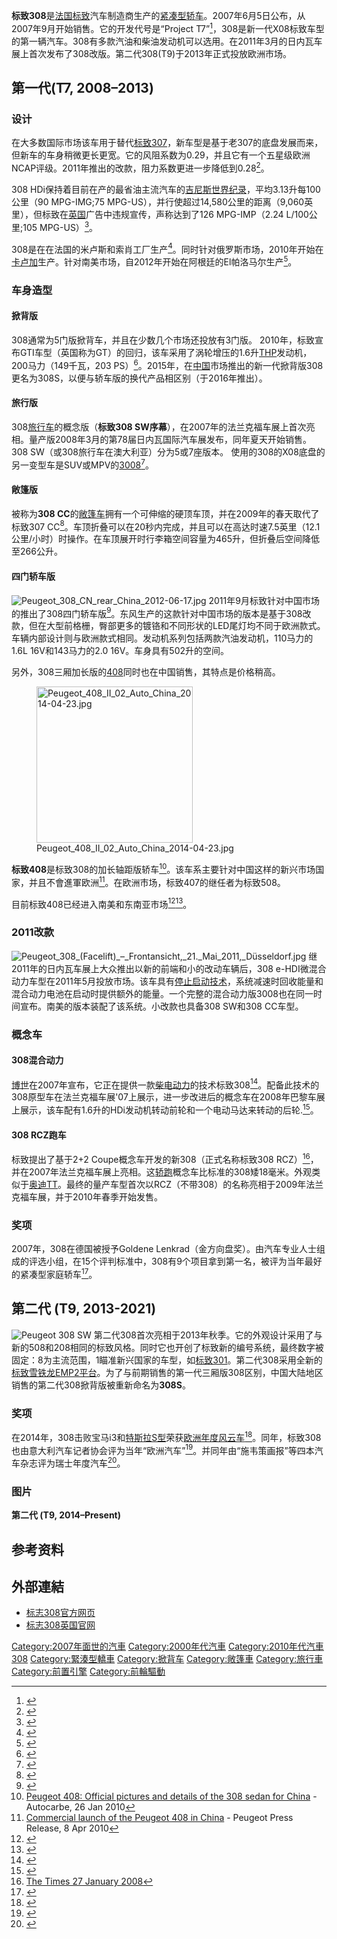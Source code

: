 {{Infobox automobile
| name  =標緻308
| image = File:2014 Peugeot 308 (T9) Allure Touring station wagon (2015-07-03) 01.jpg
| caption = 第二代标致308 SW
| manufacturer = [[标致|标致]]
| production = 2007年至今
| class = [[緊湊型轎車|緊湊型轎車]]
| body_style = 3門 [[掀背車|掀背車]]<br />5門 掀背車<br />5門 [[旅行車|旅行車]]
| predecessor = [[标致307|标致307]]
| successor =
}}
'''标致308'''是[[法国|法国]][[标致|标致]]汽车制造商生产的[[紧凑型轿车|紧凑型轿车]]。2007年6月5日公布，从2007年9月开始销售。它的开发代号是“Project T7”<ref>{{cite web |url=http://www.peugeot.com/en/design/peugeot-style/interior.aspx |title=308: dynamic, stylish contours and materials |publisher=Peugeot |accessdate=2011-05-05 |archive-date=2012-03-18 |archive-url=https://web.archive.org/web/20120318020748/http://www.peugeot.com/en/design/peugeot-style/interior.aspx |dead-url=no }}</ref>，308是新一代X08标致车型的第一辆汽车。308有多款汽油和柴油发动机可以选用。在2011年3月的日内瓦车展上首次发布了308改版。第二代308(T9)于2013年正式投放欧洲市场。

== 第一代(T7, 2008–2013) ==
{{Infobox automobile
| name = 标致308 (T7)
| image = File:Peugeot 308 Bad Freienwalde (Oder) (DerHexer).jpg
| caption =
| manufacturer = [[标致|标致]]
| production = 2007–2013
| assembly = {{flag|France}}[[米盧斯|米盧斯]]<br/>{{flag|France}}[[索紹_(杜省)|索紹]]<br/>{{flag|Argentina}}[[埃爾帕洛馬|埃爾帕洛馬]]<br/>{{flag|China}}[[武漢|武漢]] ([[神龍汽車|DPCA]])<br/>{{flag|Indonesia}}[[雅加達|雅加達]] (Gaya Motor)<br/>{{flag|Malaysia}}[[莪侖|莪侖]]<br/>{{flag|Russia}}[[卡盧加|卡盧加]]<ref name="autoblog.it">{{cite web|url=http://www.autoblog.it/post/26610/peugeot-citroen-mitsubishi-parte-la-produzione-nella-nuova-fabbrica-in-russia|title=Peugeot-Citroën-Mitsubishi: parte la produzione nella nuova fabbrica in Russia|accessdate=2010-11-11|work=autoblog.it|language=it|archive-date=2018-07-12|archive-url=https://web.archive.org/web/20180712155535/http://www.autoblog.it/post/26610/peugeot-citroen-mitsubishi-parte-la-produzione-nella-nuova-fabbrica-in-russia|dead-url=no}}</ref>
| predecessor =
| body_style = 3門 [[掀背車|掀背車]]<br/>4門 [[轎車|轎車]]<br/>5門 [[掀背車|掀背車]]<br/>5門 [[旅行車|旅行車]]<br/>2門 [[轎跑車|轎跑車]]
| layout = [[前置前驅|前置前驅]]
| platform = [[標緻雪鐵龍PF2平台|標緻雪鐵龍PF2平台]]
| engine = 1.4 L [[王子引擎|王子]] [[Straight-4|I4]] ([[汽油引擎|汽油版]])<br/>1.6 L [[王子引擎|王子]] [[Straight-4|I4]] ([[汽油引擎|汽油版]])<br/>1.6 L [[王子引擎|王子]] ''[[渦輪引擎|渦輪]]'' [[Straight-4|I4]] ([[汽油引擎|汽油版]])<br/>1.6 L [[Ford_DLD_engine|''DV6ATED4'']] [[Straight-4|I4]] ([[Diesel_engine|柴油版]])<br/>1.6 L [[Ford_DLD_engine|''DV6TED4'']] [[Straight-4|I4]] ([[Diesel_engine|柴油版]])<br/>2.0 L [[PSA_EW/DW_engine|''DW10B'']] [[Straight-4|I4]] ([[Diesel_engine|柴油版]])
| transmission = 5速 [[手排|手排]]<br/>6速 [[手排|手排]]<br/>6速 [[自排|自排]]<br/>6速 [[半自動變速器|半自排]]
| wheelbase = {{convert|2610|mm|in|1|abbr=on}}<ref name="autocar.co.uk">{{cite web|url=http://www.autocar.co.uk/CarReviews/RoadTestsData/Peugeot-308-1.6-VTi-120-Sport/228622/|title=Peugeot 308|accessdate=2007-11-17|work=autocar.co.uk|archive-date=2012-02-12|archive-url=https://web.archive.org/web/20120212233829/http://www.autocar.co.uk/CarReviews/RoadTestsData/Peugeot-308-1.6-VTi-120-Sport/228622/|dead-url=no}}</ref>
| length = {{convert|4276|mm|in|1|abbr=on}}
| width = {{convert|1815|mm|in|1|abbr=on}}
| height = {{convert|1498|mm|in|1|abbr=on}}
| weight =
| related = [[标致307|标致307]]<br/>[[标致408|标致408]]<br/>[[标致3008|标致3008]]<br/>[[标致5008|标致5008]]<br/>[[标致RCZ|标致RCZ]]<br/>[[标致Partner|标致Partner]]<br/>[[雪鐵龍C4|雪鐵龍C4]]<br/>[[雪鐵龍Berlingo|雪鐵龍Berlingo]]
| designer = Stéphan Peureux
}}
=== 设计 ===
在大多数国际市场该车用于替代[[标致307|标致307]]，新车型是基于老307的底盘发展而来，但新车的车身稍微更长更宽。它的风阻系数为0.29，并且它有一个五星级欧洲NCAP评级。2011年推出的改款，阻力系数更进一步降低到0.28<ref>{{cite web |url=http://www.peugeot.com/media/1102549/geneve_1103infopresse_en.pdf |title=Peugeot press release March 2011 |format=PDF |date= |accessdate=2011-03-13 |archive-date=2011-07-15 |archive-url=https://web.archive.org/web/20110715071830/http://www.peugeot.com/media/1102549/geneve_1103infopresse_en.pdf |dead-url=yes }}</ref>。

308 HDi保持着目前在产的最省油主流汽车的[[吉尼斯世界纪录大全|吉尼斯世界纪录]]，平均3.13升每100公里（90 MPG-IMG;75 MPG-US），并行使超过14,580公里的距离（9,060英里），但标致在[[英国|英国]]广告中违规宣传，声称达到了126 MPG-IMP（2.24 L/100公里;105 MPG-US）<ref>{{cite news |author=Mark Sweney |url=http://www.guardian.co.uk/media/2009/oct/07/peugeot-fuel-efficiency-ad-banned |title=The Guardian 7 October 2009 |publisher=Guardian |date=2009-10-07 |accessdate=2011-03-13 |location=London |archive-date=2009-11-15 |archive-url=https://web.archive.org/web/20091115184829/http://www.guardian.co.uk/media/2009/oct/07/peugeot-fuel-efficiency-ad-banned |dead-url=no }}</ref>。

308是在在法国的米卢斯和索肖工厂生产<ref>{{cite web|url=http://www.psa-peugeot-citroen.com/en/psa_group/fiche_nom_b5.php?id=104 |title=PSA Press Release |publisher=Psa-peugeot-citroen.com |date= |accessdate=2011-03-13 |deadurl=yes |archiveurl=https://web.archive.org/web/20110628234201/http://www.psa-peugeot-citroen.com/en/psa_group/fiche_nom_b5.php?id=104 |archivedate=2011-06-28 }}</ref>。同时针对俄罗斯市场，2010年开始在[[卡卢加|卡卢加]]生产。针对南美市场，自2012年开始在阿根廷的El帕洛马尔生产<ref>{{cite web |url=http://en.rian.ru/russia/20100326/158321508.html |title=RIA Novosti 26 March 2010 |publisher=En.rian.ru |date=2010-03-26 |accessdate=2011-03-13 |archive-date=2012-10-21 |archive-url=https://web.archive.org/web/20121021083816/http://en.rian.ru/russia/20100326/158321508.html |dead-url=no }}</ref>。

=== 车身造型 ===
==== 掀背版 ====
308通常为5门版掀背车，并且在少数几个市场还投放有3门版。 2010年，标致宣布GTI车型（英国称为GT）的回归，该车采用了涡轮增压的1.6升[[THP|THP]]发动机，200马力（149千瓦，203 PS）<ref>{{cite web |url=http://www.topgear.com/uk/car-news/peugeot-308-gti-2010-05-24 |title=Top Gear 24 May 2010 |publisher=Topgear.com |date=2010-05-24 |accessdate=2011-03-13 |archive-date=2014-03-08 |archive-url=https://web.archive.org/web/20140308031744/http://www.topgear.com/uk/car-news/peugeot-308-gti-2010-05-24 |dead-url=no }}</ref>。2015年，在[[中国|中国]]市场推出的新一代掀背版308更名为308S，以便与轿车版的换代产品相区别（于2016年推出）。

==== 旅行版 ==== 
308[[旅行车|旅行车]]的概念版（'''标致308 SW序幕'''），在2007年的法兰克福车展上首次亮相。量产版2008年3月的第78届日内瓦国际汽车展发布，同年夏天开始销售。 308 SW（或308旅行车在澳大利亚）分为5或7座版本。 
使用的308的X08底盘的另一变型车是SUV或MPV的[[标致3008|3008]]<ref>{{cite web |author=June 11, 2010 at 12:29pm |url=http://www.iol.co.za/motoring/road-tests/big-bold-peugeot-3008-a-family-favourite-1.835193 |title=Independent Online (South Africa) 11 March 2011 |publisher=Iol.co.za |date=2010-06-11 |accessdate=2011-03-13 |archive-date=2015-09-24 |archive-url=https://web.archive.org/web/20150924065547/http://www.iol.co.za/motoring/road-tests/big-bold-peugeot-3008-a-family-favourite-1.835193 |dead-url=no }}</ref>。

==== 敞篷版 ==== 
被称为'''308 CC'''的[[敞篷车|敞篷车]]拥有一个可伸缩的硬顶车顶，并在2009年的春天取代了标致307 CC<ref>{{cite web |url=http://www.autoexpress.co.uk/carreviews/firstdrives/234163/peugeot_308cc.html |title=Auto Express February 2009 |publisher=Autoexpress.co.uk |date=2009-02-18 |accessdate=2011-03-13 |archive-date=2012-03-11 |archive-url=https://web.archive.org/web/20120311225824/http://www.autoexpress.co.uk/carreviews/firstdrives/234163/peugeot_308cc.html |dead-url=no }}</ref>。车顶折叠可以在20秒内完成，并且可以在高达时速7.5英里（12.1公里/小时）时操作。在车顶展开时行李箱空间容量为465升，但折叠后空间降低至266公升。 

==== 四门轿车版 ==== 
{{main|标致408}}
[[File:Peugeot_308_CN_rear_China_2012-06-17.jpg|thumb]]
2011年9月标致针对中国市场的推出了308四门轿车版<ref>{{cite web |author=por Enrique GarcĂa de 16 de Sep del 2011 |url=http://es.autoblog.com/2011/09/16/chengdu-2011-peugeot-308-sedan/ |title=Peugeot 308 sedan |publisher=Es.autoblog.com |date=2011-09-16 |accessdate=2011-11-08 |deadurl=yes |archiveurl=https://web.archive.org/web/20120327110411/http://es.autoblog.com/2011/09/16/chengdu-2011-peugeot-308-sedan/ |archivedate=2012-03-27 }}</ref>。东风生产的这款针对中国市场的版本是基于308改款，但在大型前格栅，臀部更多的镀铬和不同形状的LED尾灯均不同于欧洲款式。车辆内部设计则与欧洲款式相同。发动机系列包括两款汽油发动机，110马力的1.6L 16V和143马力的2.0 16V。车身具有502升的空间。

另外，308三厢加长版的[[标致408|408]]同时也在中国销售，其特点是价格稍高。

[[File:Peugeot_408_II_02_Auto_China_2014-04-23.jpg|250px]]

'''标致408'''是标致308的加长轴距版轿车<ref>[http://www.autocarbe.com/peugeot/peugeot-408-official-pictures-and-details-of-the-308-sedan-for-china/ Peugeot 408: Official pictures and details of the 308 sedan for China] {{webarchive|url=https://web.archive.org/web/20110707191853/http://www.autocarbe.com/peugeot/peugeot-408-official-pictures-and-details-of-the-308-sedan-for-china/ |date=2011-07-07 }} - Autocarbe, 26 Jan 2010</ref>。该车系主要针对中国这样的新兴市场国家，并且不會進軍欧洲<ref>[http://www.peugeot.com/en/news/2010/4/9/commercial-launch-of-the-peugeot-408-in-china.aspx Commercial launch of the Peugeot 408 in China] {{Wayback|url=http://www.peugeot.com/en/news/2010/4/9/commercial-launch-of-the-peugeot-408-in-china.aspx |date=20120503204043 }} - Peugeot Press Release, 8 Apr 2010</ref>。在欧洲市场，标致407的继任者为标致508。

目前标致408已经进入南美和东南亚市场<ref>{{cite web | url = http://www.turbo.fr/actualite-automobile/359908-peugeot-408-conquete-amerique-sud/ | title = Peugeot 408 : à la conquête de l'Amérique du Sud | editor = Turbo.fr | date = 2010-08-23 | accessdate = 2010-08-25 | archive-date = 2016-03-03 | archive-url = https://web.archive.org/web/20160303203228/http://www.turbo.fr/actualite-automobile/359908-peugeot-408-conquete-amerique-sud/ | dead-url = no }}</ref><ref>{{cite web | url = http://www.boursier.com/vals/FR/peugeot-la-408-sera-produite-en-malaisie-news-411478.htm | title = Peugeot : la 408 sera produite en Malaisie | editor = Boursier.com | date = 2010-12-06 | accessdate = 2011-03-04 | archive-url = https://web.archive.org/web/20110102083353/http://www.boursier.com/vals/FR/peugeot-la-408-sera-produite-en-malaisie-news-411478.htm | archive-date = 2011-01-02 | dead-url = yes }}</ref>。

=== 2011改款 ===
[[File:Peugeot_308_(Facelift)_–_Frontansicht,_21._Mai_2011,_Düsseldorf.jpg|thumb]]
继2011年的日内瓦车展上大众推出以新的前端和小的改动车辆后，308 e-HDI微混合动力车型在2011年5月投放市场。该车具有[[怠速熄火系統|停止启动技术]]，系统减速时回收能量和混合动力电池在启动时提供额外的能量。一个完整的混合动力版3008也在同一时间宣布。南美的版本装配了该系统。小改款也具备308 SW和308 CC车型。


=== 概念车 ===
==== 308混合动力 ==== 
[[博世|博世]]在2007年宣布，它正在提供一款[[柴电动力|柴电动力]]的技术标致308<ref name="autonews.com">{{cite web|url=http://www.autonews.com/apps/pbcs.dll/article?AID=/20070612/ANE01/70612004/1116|title=Bosch says it has contract for diesel-hybrid parts|accessdate=2010-11-11|work=autonews.com|archive-date=2009-01-21|archive-url=https://web.archive.org/web/20090121205532/http://www.autonews.com/apps/pbcs.dll/article?AID=%2F20070612%2FANE01%2F70612004%2F1116|dead-url=no}}</ref>。配备此技术的308原型车在法兰克福车展'07上展示，进一步改进后的概念车在2008年巴黎车展上展示，该车配有1.6升的HDi发动机转动前轮和一个电动马达来转动的后轮.<ref>{{cite web |url=http://www.autoexpress.co.uk/carreviews/grouptests/235332/peugeot_308_hybrid.html#ixzz1GV5b0hQy |title=Auto Express February 2009 |publisher=Autoexpress.co.uk |date=2009-04-20 |accessdate=2011-03-13 |archive-date=2012-03-11 |archive-url=https://web.archive.org/web/20120311230121/http://www.autoexpress.co.uk/carreviews/grouptests/235332/peugeot_308_hybrid.html#ixzz1GV5b0hQy |dead-url=no }}</ref>。

==== 308 RCZ跑车 ====
标致提出了基于2+2 Coupe概念车开发的新308（正式名称标致308 RCZ）<ref>[http://www.timesonline.co.uk/tol/driving/new_car_reviews/article3250667.ece The Times 27 January 2008]{{dead link|date=August 2011}}</ref>，并在2007年法兰克福车展上亮相。这[[轿跑车|轿跑]]概念车比标准的308矮18毫米。外观类似于[[奥迪TT|奥迪TT]]。最终的量产车型首次以RCZ（不带308）的名称亮相于2009年法兰克福车展，并于2010年春季开始发售。 

=== 奖项 ===
2007年，308在德国被授予Goldene Lenkrad（金方向盘奖）。由汽车专业人士组成的评选小组，在15个评判标准中，308有9个项目拿到第一名，被评为当年最好的紧凑型家庭轿车<ref>{{cite web|title=The 308 awarded the Golden Steering Wheel|url=http://www.vcars.co.uk/news/peugeot/germanys-golden-steering-wheel-is-awarded-to-peugeot-308-1202.html|work=Car news and reviews|publisher=Vcars.co.uk|accessdate=4 April 2013|archive-date=2018-01-07|archive-url=https://web.archive.org/web/20180107061056/https://www.vcars.co.uk/news/peugeot/germanys-golden-steering-wheel-is-awarded-to-peugeot-308-1202.html|dead-url=no}}</ref>。

== 第二代 (T9, 2013-2021) ==
{{Infobox automobile
| name = 标致308 (T9)
| image = 2018 Peugeot 308 Active 1.2 Front.jpg
| caption = 标致308 掀背版
| manufacturer = [[标致|标致]]
| production = 2013-2021
| assembly = {{flag|France}}[[米盧斯|米盧斯]]<br/>{{flag|France}}[[索紹_(杜省)|索紹]]<br/>{{flag|China}}[[武漢|武漢]] ([[神龍汽車|DPCA]])<br/>{{flag|Malaysia}}[[莪侖|莪侖]]
| predecessor =
| body_style = 5門 [[掀背車|掀背車]]<br/>5門 [[旅行車|旅行車]]<br/>4門 [[轎車|轎車]]
| layout = [[前置前驅|前置前驅]]
| platform = [[標緻雪鐵龍PF2平台|標緻雪鐵龍PF2平台]]
| engine = 1.2 L VTi 82 HP [[Straight-3|I3]] ([[汽油引擎|汽油版]])<br/>1.2 L e-THP 110/130 HP PureTech [[Straight-3|I3]] ([[汽油引擎|汽油版]])<br/>1.6 L THP 125/155/205/250/270 HP [[王子引擎|王子]] ''[[Turbo|Turbo]]'' [[Straight-4|I4]] ([[汽油引擎|汽油版]])<br/>1.6 L HDi 92 HP [[Straight-4|I4]] ([[Diesel_engine|柴油版]])<br/>1.6 e-HDi 115 HP [[Straight-4|I4]] ([[Diesel_engine|柴油版]])<br/>1.6 L BlueHDi 100/120 HP [[Straight-4|I4]] ([[Diesel_engine|柴油版]])<br/>2.0 L BlueHDi 150/180 HP [[PSA_EW/DW_engine|''DW10B'']] [[Straight-4|I4]] ([[Diesel_engine|柴油版]])
| transmission = 5速 [[手排|手排]]<br/>6速 [[手排|手排]]<br/>6速 [[自排|自排]]
| wheelbase = {{convert|2620|mm|in|1|abbr=on}}
| length = {{convert|4253|mm|in|1|abbr=on}}<br/>{{convert|4580|mm|in|1|abbr=on}} for SW
| width = {{convert|1815|mm|in|1|abbr=on}}
| height = {{convert|1460|mm|in|1|abbr=on}}
| weight = {{convert|1060|-|1320|kg|abbr=on}}
| related = [[标致408|标致408]]<br/>[[标致3008|标致3008]]<br/>[[标致5008|标致5008]]<br/>[[雪铁龙C4|雪铁龙C4]]
| designer =
}}
[[File:2014-03-04_Geneva_Motor_Show_0987.JPG|Peugeot 308 SW]]
第二代308首次亮相于2013年秋季。它的外观设计采用了与新的508和208相同的标致风格。同时它也开创了标致新的编号系统，最终数字被固定：8为主流范围，1瞄准新兴国家的车型，如[[标致301|标致301]]{{citation needed|date=November 2012}}。第二代308采用全新的[[标致雪铁龙EMP2平台|标致雪铁龙EMP2平台]]。为了与前期销售的第一代三厢版308区别，中国大陆地区销售的第二代308掀背版被重新命名为'''308S'''。

=== 奖项 ===
在2014年，308击败宝马i3和[[特斯拉S型|特斯拉S型]]荣获[[欧洲年度风云车|欧洲年度风云车]]<ref>{{cite web|last=Mann|first=Richard|title=New Peugeot 308 wins European Car of the Year 2014|url=http://www.chartersgroup.com/peugeot/news/euro-car-of-the-year-2014-is-the-peugeot-308/|publisher=Charters|accessdate=2014-03-03|deadurl=yes|archiveurl=https://web.archive.org/web/20140304010512/http://www.chartersgroup.com/peugeot/news/euro-car-of-the-year-2014-is-the-peugeot-308/|archivedate=2014-03-04}}</ref>。同年，标致308也由意大利汽车记者协会评为当年“欧洲汽车”<ref>{{cite web|url=http://uiga.marinaterpolilli.com/premio%20uiga%20auto%20europa%202015%20peugeot%20308|title=Peugeot 308, Car of the year 2015 in Italy|date=|accessdate=2014-12-20|publisher=Union Italiana Giornalisti Automobile dell'Automotive|deadurl=yes|archiveurl=https://web.archive.org/web/20141109161845/http://uiga.marinaterpolilli.com/premio%20uiga%20auto%20europa%202015%20peugeot%20308|archivedate=2014-11-09}}</ref>。并同年由“施韦策画报”等四本汽车杂志评为瑞士年度汽车<ref>{{cite web|last=|first=|title=Peugeot 308 : Das "Schweizer Auto des Jahres"|url=http://www.blick.ch/auto/news_n_trends/schon-getestet-das-schweizer-auto-des-jahres-peugeot-308-ein-siegertyp-id2564085.html|publisher=Charters|accessdate=2014-12-20|archive-date=2017-10-19|archive-url=https://web.archive.org/web/20171019061023/https://www.blick.ch/auto/news_n_trends/schon-getestet-das-schweizer-auto-des-jahres-peugeot-308-ein-siegertyp-id2564085.html|dead-url=no}}</ref>。

===图片===
'''第二代 (T9, 2014–Present)'''
{{gallery
<!--|File:|Peugeot 308 3门-->
|File:Peugeot 308-Mk2 Rear.JPG|Peugeot 308 5门 掀背
|File:Peugeot 308 82 VTi Active (II) – Frontansicht, 4. Januar 2014, Düsseldorf.jpg|Peugeot 308 掀背
|File:Peugeot 308 SW 130 e-THP 130 Active (II) – Frontansicht, 5. Oktober 2014, Ratingen.jpg|Peugeot 308 SW
}}
{{clr}}

== 参考资料 ==
<references />

== 外部連結 ==
{{commonscat|Peugeot 308}}
*[http://www.peugeot.com/en/products/cars/peugeot-308.aspx 标志308官方网页] {{Wayback|url=http://www.peugeot.com/en/products/cars/peugeot-308.aspx |date=20120528110100 }}
*[https://web.archive.org/web/20110203000747/http://www.peugeot.co.uk/vehicles/peugeot-car-range/peugeot-308-5door-hatchback/ 标志308英国官网] 

{{Peugeot}}

[[Category:2007年面世的汽車|Category:2007年面世的汽車]]
[[Category:2000年代汽車|Category:2000年代汽車]]
[[Category:2010年代汽車|Category:2010年代汽車]]
[[Category:標緻車款|308]]
[[Category:緊湊型轎車|Category:緊湊型轎車]]
[[Category:掀背车|Category:掀背车]]
[[Category:敞篷車|Category:敞篷車]]
[[Category:旅行車|Category:旅行車]]
[[Category:前置引擎|Category:前置引擎]]
[[Category:前輪驅動|Category:前輪驅動]]